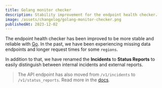 ```yaml
---
title: Golang monitor checker
description: Stability improvement for the endpoint health checker.
image: /assets/changelog/golang-monitor-checker.png
publishedAt: 2023-12-02
---
```


The endpoint health checker has been improved to be more stable and reliable
with [Go](https://go.dev). In the past, we have been experiencing missing data
endpoints and longer request times for some `regions`.

In addition to that, we have renamed the **Incidents** to **Status Reports** to
easily distinguish between internal incidents and external reports.

> The API endpoint has also moved from `/v1/incidents` to `/v1/status_reports`.
> Read more in the [docs](https://docs.openstatus.dev/getting-started/incident).

